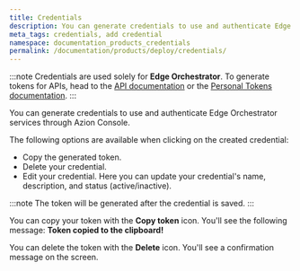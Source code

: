 ```yaml
---
title: Credentials
description: You can generate credentials to use and authenticate Edge Orchestrator services.
meta_tags: credentials, add credential
namespace: documentation_products_credentials
permalink: /documentation/products/deploy/credentials/
---
```


:::note
Credentials are used solely for **Edge Orchestrator**. To generate tokens for APIs, head to the [API documentation](https://api.azion.com/) or the [Personal Tokens documentation](/en/documentation/products/accounts/personal-tokens/).
:::

You can generate credentials to use and authenticate Edge Orchestrator services through Azion Console.

The following options are available when clicking on the created credential:

- Copy the generated token.
- Delete your credential.
- Edit your credential. Here you can update your credential's name, description, and status (active/inactive).

:::note
The token will be generated after the credential is saved.
:::

You can copy your token with the **Copy token** icon. You'll see the following message: **Token copied to the clipboard!**

You can delete the token with the **Delete** icon. You'll see a confirmation message on the screen.





